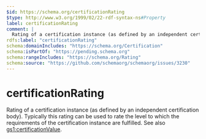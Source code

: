 ```yaml
---
$id: https://schema.org/certificationRating
$type: http://www.w3.org/1999/02/22-rdf-syntax-ns#Property
label: certificationRating
comment: |
  Rating of a certification instance (as defined by an independent certification body). Typically this rating can be used to rate the level to which the requirements of the certification instance are fulfilled. See also [gs1:certificationValue](https://www.gs1.org/voc/certificationValue).
rdfs:label: "certificationRating"
schema:domainIncludes: "https://schema.org/Certification"
schema:isPartOf: "https://pending.schema.org"
schema:rangeIncludes: "https://schema.org/Rating"
schema:source: "https://github.com/schemaorg/schemaorg/issues/3230"
---
```


# certificationRating

Rating of a certification instance (as defined by an independent certification body). Typically this rating can be used to rate the level to which the requirements of the certification instance are fulfilled. See also [gs1:certificationValue](https://www.gs1.org/voc/certificationValue).

